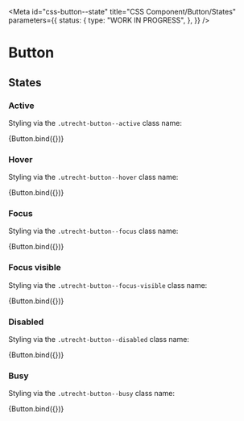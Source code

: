 <!-- @license CC0-1.0 -->


<Meta
  id="css-button--state"
  title="CSS Component/Button/States"
  parameters={{
    status: {
      type: "WORK IN PROGRESS",
    },
  }}
/>

# Button

## States

### Active

Styling via the `.utrecht-button--active` class name:

<Canvas>
  <Story
    name="active"
    args={{
      ...defaultArgs,
      active: true,
      textContent: "Read more...",
    }}
  >
    {Button.bind({})}
  </Story>
</Canvas>

### Hover

Styling via the `.utrecht-button--hover` class name:

<Canvas>
  <Story
    name="hover"
    args={{
      ...defaultArgs,
      textContent: "Read more...",
      hover: true,
    }}
  >
    {Button.bind({})}
  </Story>
</Canvas>

### Focus

Styling via the `.utrecht-button--focus` class name:

<Canvas>
  <Story
    name="focus"
    args={{
      ...defaultArgs,
      textContent: "Read more...",
      focus: true,
    }}
  >
    {Button.bind({})}
  </Story>
</Canvas>

### Focus visible

Styling via the `.utrecht-button--focus-visible` class name:

<Canvas>
  <Story
    name="focus visible"
    args={{
      ...defaultArgs,
      textContent: "Read more...",
      focus: true,
      focusVisible: true,
    }}
  >
    {Button.bind({})}
  </Story>
</Canvas>

### Disabled

Styling via the `.utrecht-button--disabled` class name:

<Canvas>
  <Story
    name="disabled"
    args={{
      ...defaultArgs,
      textContent: "Read more...",
      disabled: true,
    }}
  >
    {Button.bind({})}
  </Story>
</Canvas>

### Busy

Styling via the `.utrecht-button--busy` class name:

<Canvas>
  <Story
    name="busy"
    args={{
      ...defaultArgs,
      busy: true,
      textContent: "Read more...",
    }}
    parameters={{
      // `cursor` cannot be tested using visual regression testing, ignore this story
      chromatic: { disableSnapshot: true },
    }}
  >
    {Button.bind({})}
  </Story>
</Canvas>

